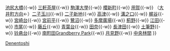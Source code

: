 {{鐵道路線
|模板名稱 = 田園都市線
|名稱 = [[File:TokyuLogotype.svg|20px|東急電鐵|link=東急電鐵]] <small>[[東急電鐵]]</small> [[田園都市線]] [[File:Tokyu DT line symbol.svg|18px|DT]]
|代表色 = #20a288
|車站列表 = （[[Template:半藏門線|押上方向]]←）[[澀谷站|澀谷]]{{-w}} [[池尻大橋站|池尻大橋]]{{-w}} [[三軒茶屋站|三軒茶屋]]{{-w}} [[駒澤大學站|駒澤大學]]{{-w}} [[櫻新町站|櫻新町]]{{-w}} [[用賀站|用賀]]{{-w}} （[[Template:大井町線|大井町方向]]←）[[二子玉川站|二子玉川]]{{-w}} [[二子新地站|二子新地]]{{-w}} [[高津站 (神奈川縣)|高津]]{{-w}} [[溝之口站|溝之口]]{{-w}} [[梶谷站|梶谷]]{{-w}} [[宮崎台站|宮崎台]]{{-w}} [[宮前平站|宮前平]]{{-w}} [[鷺沼站|鷺沼]]{{-w}} [[多摩廣場站|多摩廣場]]{{-w}} [[薊野站 (神奈川縣)|薊野]]{{-w}} [[江田站 (神奈川縣)|江田]]{{-w}} [[市尾站 (神奈川縣)|市尾]]{{-w}} [[藤丘站 (神奈川縣)|藤丘]]{{-w}} [[青葉台站|青葉台]]{{-w}} [[田奈站|田奈]]{{-w}} [[長津田站|長津田]]{{-w}} [[土筆野站|土筆野]]{{-w}} [[铃悬台站|铃悬台]]{{-w}} [[南町田Grandberry Park站|南町田Grandberry Park]]{{-w}} [[月見野站|月見野]]{{-w}} [[中央林間站|中央林間]]
}}<noinclude>
[[Category:東急電鐵路線模板|Denentoshi]]
</noinclude>